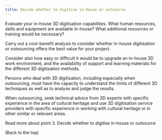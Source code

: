 ```yaml
---
title: Decide whether to digitise in-house or outsource
---
```

   Evaluate your in-house 3D digitisation capabilities. What human resources, skills and equipment are available in-house? What additional resources or training would be necessary?

   Carry out a cost-benefit analysis to consider whether in-house digitisation or outsourcing offers the best value for your project.

   Consider also how easy or difficult it would be to upgrade an in-house 3D work environment, and the availability of support and learning materials for the different 3D digitisation methods.

   Persons who deal with 3D digitisation, including especially when outsourcing, must have the capacity to understand the limits of different 3D techniques as well as to analyse and judge the results.

   When outsourcing, seek technical advice from 3D experts with specific experience in the area of cultural heritage and use 3D digitisation service providers with specific experience in working with cultural heritage or in other similar or relevant areas.

   Read more about point 3. Decide whether to digitise in-house or outsource

   (Back to the top)
